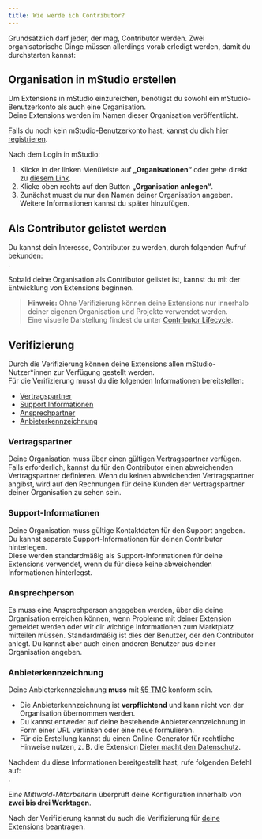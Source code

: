 ```yaml
---
title: Wie werde ich Contributor?
---
```



Grundsätzlich darf jeder, der mag, Contributor werden.
Zwei organisatorische Dinge müssen allerdings vorab erledigt werden, damit du durchstarten kannst:

## Organisation in mStudio erstellen

Um Extensions in mStudio einzureichen, benötigst du sowohl ein mStudio-Benutzerkonto als auch eine Organisation.  
Deine Extensions werden im Namen dieser Organisation veröffentlicht.  

Falls du noch kein mStudio-Benutzerkonto hast, kannst du dich [hier registrieren](https://studio.mittwald.de).

Nach dem Login in mStudio:  
1. Klicke in der linken Menüleiste auf **„Organisationen“** oder gehe direkt zu [diesem Link](https://studio.mittwald.de/app/organizations).  
2. Klicke oben rechts auf den Button **„Organisation anlegen“**.  
3. Zunächst musst du nur den Namen deiner Organisation angeben. Weitere Informationen kannst du später hinzufügen.

## Als Contributor gelistet werden

Du kannst dein Interesse, Contributor zu werden, durch folgenden Aufruf bekunden:  
<OperationLink operation="contributor-express-interest-to-contribute" />.

Sobald deine Organisation als Contributor gelistet ist, kannst du mit der Entwicklung von Extensions beginnen.

> **Hinweis:** Ohne Verifizierung können deine Extensions nur innerhalb deiner eigenen Organisation und Projekte verwendet werden.  
> Eine visuelle Darstellung findest du unter [Contributor Lifecycle](../30-overview/3-contributor.mdx#contributor-lifecycle).

## Verifizierung

Durch die Verifizierung können deine Extensions allen mStudio-Nutzer*innen zur Verfügung gestellt werden.  
Für die Verifizierung musst du die folgenden Informationen bereitstellen:

- [Vertragspartner](#vertragspartner)
- [Support Informationen](#support-information)
- [Ansprechpartner](#ansprechperson)
- [Anbieterkennzeichnung](#anbieterkennzeichnung)


### Vertragspartner

Deine Organisation muss über einen gültigen Vertragspartner verfügen.  
Falls erforderlich, kannst du für den Contributor einen abweichenden Vertragspartner definieren. Wenn du keinen abweichenden Vertragspartner angibst, wird auf den Rechnungen für deine Kunden der Vertragspartner deiner Organisation zu sehen sein.

### Support-Informationen

Deine Organisation muss gültige Kontaktdaten für den Support angeben.  
Du kannst separate Support-Informationen für deinen Contributor hinterlegen.  
Diese werden standardmäßig als Support-Informationen für deine Extensions verwendet, wenn du für diese keine abweichenden Informationen hinterlegst.

### Ansprechperson

Es muss eine Ansprechperson angegeben werden, über die deine Organisation erreichen können, wenn Probleme mit deiner Extension gemeldet werden oder wir dir wichtige Informationen zum Marktplatz mitteilen müssen.
Standardmäßig ist dies der Benutzer, der den Contributor anlegt. Du kannst aber auch einen anderen Benutzer aus deiner Organisation angeben.

### Anbieterkennzeichnung

Deine Anbieterkennzeichnung **muss** mit [§5 TMG](https://www.telemediengesetz.de/%C2%A7-5-tmg-allgemeine-informationspflichten/) konform sein.  

- Die Anbieterkennzeichnung ist **verpflichtend** und kann nicht von der Organisation übernommen werden.  
- Du kannst entweder auf deine bestehende Anbieterkennzeichnung in Form einer URL verlinken oder eine neue formulieren.
- Für die Erstellung kannst du einen Online-Generator für rechtliche Hinweise nutzen, z. B. die Extension [Dieter macht den Datenschutz](https://mstudio.mittwald.de/app/marketplace/marketplace/62cfdf0b-9e64-4d48-ae3d-dfa3ba433df4).

Nachdem du diese Informationen bereitgestellt hast, rufe folgenden Befehl auf:  
<OperationLink operation="contributor-request-verifcation" />.  

Ein*e Mittwald-Mitarbeiter*in überprüft deine Konfiguration innerhalb von **zwei bis drei Werktagen**.

Nach der Verifizierung kannst du auch die Verifizierung für [deine Extensions](./2-manage-extensions.mdx#verify-extension) beantragen.
